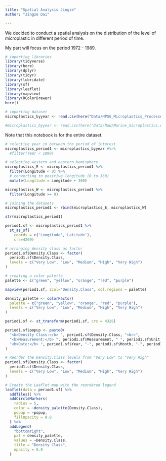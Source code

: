 ```yaml
---
title: "Spatial Analysis Jingze"
author: "Jingze Dai"

---
```


We decided to conduct a spatial analysis on the distribution of the level of microplastic in different period of time.

My part will focus on the period 1972 - 1989.
```r
# importing libraries
library(tidyverse)
library(here)
library(dplyr)
library(tidyr)
library(lubridate)
library(sf)
library(leaflet)
library(mapview)
library(RColorBrewer)
here()
```

```r
# importing dataset
microplastics_byyear <- read.csv(here("Data/NPSG_Microplastics_Processed/microplastics_data_wrangling.csv"))
```

```r
#microplastics_byyear <- read.csv(here("Data/Raw/Marine_microplastics.csv"))
```

Note that this notebook is for the entire dataset.

```r
# selecting year in between the period of interest
microplastics_period1 <- microplastics_byyear #%>% 
  #filter(Year < 1990)

# selecting western and eastern hemisphere
microplastics_E <- microplastics_period1 %>% 
  filter(Longitude < 0) %>% 
  # converting to positive longitude (0 to 360)
  mutate(Longitude = Longitude + 360)

microplastics_W <- microplastics_period1 %>% 
  filter(Longitude >= 0)

# joining the datasets
microplastics_period1 <- rbind(microplastics_E, microplastics_W)
```

```r
str(microplastics_period1)
```


```r
period1.sf <- microplastics_period1 %>% 
  st_as_sf(
    coords = c('Longitude','Latitude'),
    crs=4269)

# arranging density class as factor
period1.sf$Density.Class <- factor(
  period1.sf$Density.Class, 
  levels = c("Very Low", "Low", "Medium", "High", "Very High")
)

# creating a color palette
palette <- c("green", "yellow", "orange", "red", "purple")
```

```r
mapview(period1.sf, zcol="Density.Class", col.regions = palette)
```


```r
density_palette <- colorFactor(
  palette = c("green", "yellow", "orange", "red", "purple"),
  levels = c("Very Low", "Low", "Medium", "High", "Very High") 
)
```


```r
period1.sf <- st_transform(period1.sf, crs = 4326)

period1.sf$popup <- paste0(
  "<b>Density Class:</b> ", period1.sf$Density.Class, "<br>",
  "<b>Measurement:</b> ", period1.sf$Measurement, " ", period1.sf$Unit, "<br>",
  "<b>Date:</b> ", period1.sf$Year, "-", period1.sf$Month, "-", period1.sf$Day
)
```



```r
# Reorder the Density.Class levels from "Very Low" to "Very High"
period1.sf$Density.Class <- factor(
  period1.sf$Density.Class, 
  levels = c("Very Low", "Low", "Medium", "High", "Very High")
)

# Create the Leaflet map with the reordered legend
leaflet(data = period1.sf) %>%
  addTiles() %>%
  addCircleMarkers(
    radius = 5,
    color = ~density_palette(Density.Class),
    popup = ~popup,
    fillOpacity = 0.8
  ) %>%
  addLegend(
    "bottomright",
    pal = density_palette,
    values = ~Density.Class,
    title = "Density Class",
    opacity = 0.8
  )

```

